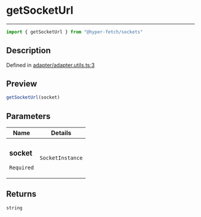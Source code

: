 

# getSocketUrl

<div class="api-docs__separator" data-reactroot="">

---

</div><div class="api-docs__import" data-reactroot="">

```ts
import { getSocketUrl } from "@hyper-fetch/sockets"
```

</div><div class="api-docs__section">

## Description

</div><div class="api-docs__description"><span class="api-docs__do-not-parse">



</span></div><p class="api-docs__definition">

Defined in [adapter/adapter.utils.ts:3](https://github.com/BetterTyped/hyper-fetch/blob/cc329b91/packages/sockets/src/adapter/adapter.utils.ts#L3)

</p><div class="api-docs__section">

## Preview

</div><div class="api-docs__preview fn">

```ts
getSocketUrl(socket)
```

</div><div class="api-docs__section">

## Parameters

</div><div class="api-docs__parameters"><table><thead><tr><th>Name</th><th>Details</th></tr></thead><tbody><tr param-data="socket"><td class="api-docs__param-name required">

### socket 

`Required`

</td><td class="api-docs__param-type">

`SocketInstance`

</td></tr></tbody></table></div><div class="api-docs__section">

## Returns

</div><div class="api-docs__returns">

```ts
string
```

</div>